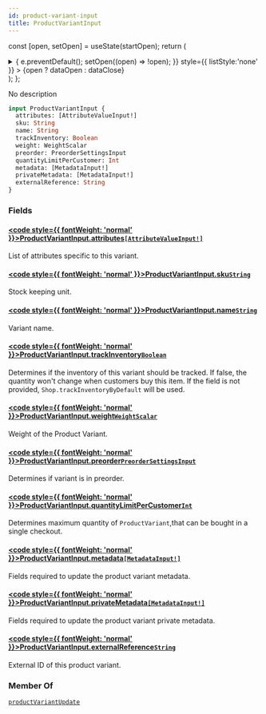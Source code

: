 ```yaml
---
id: product-variant-input
title: ProductVariantInput
---
```






const [open, setOpen] = useState(startOpen);
return (
<details {...(open ? { open: true } : {})} className="details" style={{ border:'none', boxShadow:'none', background:'var(--ifm-background-color)' }}>
<summary
onClick={(e) => {
e.preventDefault();
setOpen((open) => !open);
}}
style={{ listStyle:'none' }} >
{open ? dataOpen : dataClose}
</summary>
{open && children}
</details>
);
};

No description

```graphql
input ProductVariantInput {
  attributes: [AttributeValueInput!]
  sku: String
  name: String
  trackInventory: Boolean
  weight: WeightScalar
  preorder: PreorderSettingsInput
  quantityLimitPerCustomer: Int
  metadata: [MetadataInput!]
  privateMetadata: [MetadataInput!]
  externalReference: String
}
```

### Fields

#### [<code style={{ fontWeight: 'normal' }}>ProductVariantInput.<b>attributes</b></code>](#)<Bullet />[`[AttributeValueInput!]`](../../../api-reference/attributes/inputs/attribute-value-input.mdx) <Badge class="badge badge--secondary" text="list"/> <Badge class="badge badge--secondary" text="input"/> <Badge class="badge badge--secondary" text="attributes"/>

List of attributes specific to this variant.

#### [<code style={{ fontWeight: 'normal' }}>ProductVariantInput.<b>sku</b></code>](#)<Bullet />[`String`](../../../api-reference/miscellaneous/scalars/string.mdx) <Badge class="badge badge--secondary" text="scalar"/> <Badge class="badge badge--secondary" text="miscellaneous"/>

Stock keeping unit.

#### [<code style={{ fontWeight: 'normal' }}>ProductVariantInput.<b>name</b></code>](#)<Bullet />[`String`](../../../api-reference/miscellaneous/scalars/string.mdx) <Badge class="badge badge--secondary" text="scalar"/> <Badge class="badge badge--secondary" text="miscellaneous"/>

Variant name.

#### [<code style={{ fontWeight: 'normal' }}>ProductVariantInput.<b>trackInventory</b></code>](#)<Bullet />[`Boolean`](../../../api-reference/miscellaneous/scalars/boolean.mdx) <Badge class="badge badge--secondary" text="scalar"/> <Badge class="badge badge--secondary" text="miscellaneous"/>

Determines if the inventory of this variant should be tracked. If false, the quantity won't change when customers buy this item. If the field is not provided, `Shop.trackInventoryByDefault` will be used.

#### [<code style={{ fontWeight: 'normal' }}>ProductVariantInput.<b>weight</b></code>](#)<Bullet />[`WeightScalar`](../../../api-reference/miscellaneous/scalars/weight-scalar.mdx) <Badge class="badge badge--secondary" text="scalar"/> <Badge class="badge badge--secondary" text="miscellaneous"/>

Weight of the Product Variant.

#### [<code style={{ fontWeight: 'normal' }}>ProductVariantInput.<b>preorder</b></code>](#)<Bullet />[`PreorderSettingsInput`](../../../api-reference/products/inputs/preorder-settings-input.mdx) <Badge class="badge badge--secondary" text="input"/> <Badge class="badge badge--secondary" text="products"/>

Determines if variant is in preorder.


<Badge text="Added in Saleor 3.1" class="badge badge--secondary margin-bottom--sm" />


#### [<code style={{ fontWeight: 'normal' }}>ProductVariantInput.<b>quantityLimitPerCustomer</b></code>](#)<Bullet />[`Int`](../../../api-reference/miscellaneous/scalars/int.mdx) <Badge class="badge badge--secondary" text="scalar"/> <Badge class="badge badge--secondary" text="miscellaneous"/>

Determines maximum quantity of `ProductVariant`,that can be bought in a single checkout.


<Badge text="Added in Saleor 3.1" class="badge badge--secondary margin-bottom--sm" />


#### [<code style={{ fontWeight: 'normal' }}>ProductVariantInput.<b>metadata</b></code>](#)<Bullet />[`[MetadataInput!]`](../../../api-reference/miscellaneous/inputs/metadata-input.mdx) <Badge class="badge badge--secondary" text="list"/> <Badge class="badge badge--secondary" text="input"/> <Badge class="badge badge--secondary" text="miscellaneous"/>

Fields required to update the product variant metadata.


<Badge text="Added in Saleor 3.8" class="badge badge--secondary margin-bottom--sm" />


#### [<code style={{ fontWeight: 'normal' }}>ProductVariantInput.<b>privateMetadata</b></code>](#)<Bullet />[`[MetadataInput!]`](../../../api-reference/miscellaneous/inputs/metadata-input.mdx) <Badge class="badge badge--secondary" text="list"/> <Badge class="badge badge--secondary" text="input"/> <Badge class="badge badge--secondary" text="miscellaneous"/>

Fields required to update the product variant private metadata.


<Badge text="Added in Saleor 3.8" class="badge badge--secondary margin-bottom--sm" />


#### [<code style={{ fontWeight: 'normal' }}>ProductVariantInput.<b>externalReference</b></code>](#)<Bullet />[`String`](../../../api-reference/miscellaneous/scalars/string.mdx) <Badge class="badge badge--secondary" text="scalar"/> <Badge class="badge badge--secondary" text="miscellaneous"/>

External ID of this product variant.


<Badge text="Added in Saleor 3.10" class="badge badge--secondary margin-bottom--sm" />


### Member Of

[`productVariantUpdate`](../../../api-reference/products/mutations/product-variant-update.mdx) <Badge class="badge badge--secondary" text="mutation"/>

